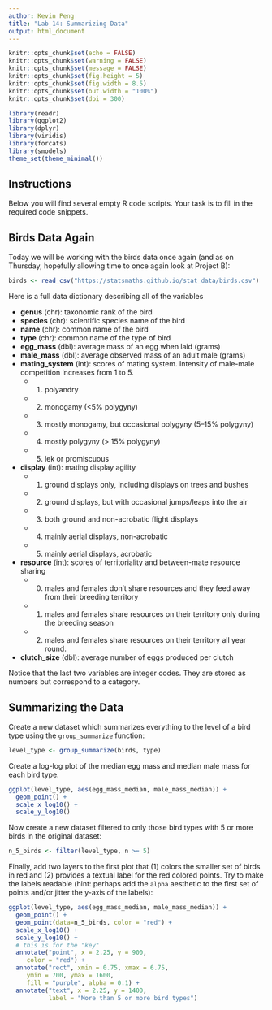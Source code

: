 ---
author: Kevin Peng
title: "Lab 14: Summarizing Data"
output: html_document
---

```{r setup, include=FALSE}
knitr::opts_chunk$set(echo = FALSE)
knitr::opts_chunk$set(warning = FALSE)
knitr::opts_chunk$set(message = FALSE)
knitr::opts_chunk$set(fig.height = 5)
knitr::opts_chunk$set(fig.width = 8.5)
knitr::opts_chunk$set(out.width = "100%")
knitr::opts_chunk$set(dpi = 300)

library(readr)
library(ggplot2)
library(dplyr)
library(viridis)
library(forcats)
library(smodels)
theme_set(theme_minimal())
```

## Instructions

Below you will find several empty R code scripts.
Your task is to fill in the required code snippets.

## Birds Data Again

Today we will be working with the birds data once again (and as on
Thursday, hopefully allowing time to once again look at Project B):

```{r}
birds <- read_csv("https://statsmaths.github.io/stat_data/birds.csv")
```

Here is a full data dictionary describing all of the variables

- **genus** (chr): taxonomic rank of the bird
- **species** (chr): scientific species name of the bird
- **name** (chr): common name of the bird
- **type** (chr): common name of the type of bird
- **egg_mass** (dbl): average mass of an egg when laid (grams)
- **male_mass** (dbl): average observed mass of an adult male (grams)
- **mating_system** (int): scores of mating system. Intensity of male-male competition increases from 1 to 5.
    - (1) polyandry
    - (2) monogamy (<5% polygyny)
    - (3) mostly monogamy, but occasional polygyny (5–15% polygyny)
    - (4) mostly polygyny (> 15% polygyny)
    - (5) lek or promiscuous
- **display** (int): mating display agility
    - (1) ground displays only, including displays on trees and bushes
    - (2) ground displays, but with occasional jumps/leaps into the air
    - (3) both ground and non-acrobatic flight displays
    - (4) mainly aerial displays, non-acrobatic
    - (5) mainly aerial displays, acrobatic
- **resource** (int): scores of territoriality and between-mate resource sharing
    - (0) males and females don't share resources and they feed away from their breeding territory
    - (1) males and females share resources on their territory only during the breeding season
    - (2) males and females share resources on their territory all year round.
- **clutch_size** (dbl): average number of eggs produced per clutch

Notice that the last two variables are integer codes. They are stored as numbers but
correspond to a category.

## Summarizing the Data

Create a new dataset which summarizes everything to the level of a bird type using the `group_summarize` function:

```{r}
level_type <- group_summarize(birds, type)
```

Create a log-log plot of the median egg mass and median male mass for each
bird type.

```{r}
ggplot(level_type, aes(egg_mass_median, male_mass_median)) + 
  geom_point() +
  scale_x_log10() +
  scale_y_log10() 
``` 

Now create a new dataset filtered to only those bird types with 5 or more
birds in the original dataset:

```{r}
n_5_birds <- filter(level_type, n >= 5)

```

Finally, add two layers to the first plot that (1) colors the smaller set 
of birds in red and (2) provides a textual label for the red colored points.
Try to make the labels readable (hint: perhaps add the `alpha` aesthetic
to the first set of points and/or jitter the y-axis of the labels):

```{r}
ggplot(level_type, aes(egg_mass_median, male_mass_median)) + 
  geom_point() +
  geom_point(data=n_5_birds, color = "red") +
  scale_x_log10() +
  scale_y_log10() +
  # this is for the "key"
  annotate("point", x = 2.25, y = 900,
     color = "red") +
  annotate("rect", xmin = 0.75, xmax = 6.75,
     ymin = 700, ymax = 1600,
     fill = "purple", alpha = 0.1) +
  annotate("text", x = 2.25, y = 1400,
           label = "More than 5 or more bird types")
```


